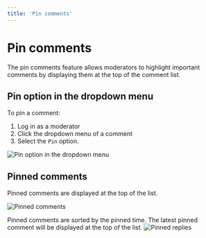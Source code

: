 ```yaml
---
title: 'Pin comments'
---
```


# Pin comments

The pin comments feature allows moderators to highlight important comments by displaying them at the top of the comment list.


## Pin option in the dropdown menu

To pin a comment:

1. Log in as a moderator
2. Click the dropdown menu of a comment
3. Select the `Pin` option.

![Pin option in the dropdown menu](/images/docs/features/pin-comments/pin-in-menu.png)

## Pinned comments

Pinned comments are displayed at the top of the list.

![Pinned comments](/images/docs/features/pin-comments/pinned-comment.png)

Pinned comments are sorted by the pinned time. The latest pinned comment will be displayed at the top of the list.
![Pinned replies](/images/docs/features/pin-comments/pinned-reply.png)
